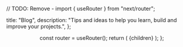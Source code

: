 // TODO: Remove - import { useRouter } from "next/router";

  title: "Blog",
  description:
    "Tips and ideas to help you learn, build and improve your projects.",
};

<Header />
<Section as="main">
  <MostRecent featuredPost={props.featured} posts={props.rest} />
</Section>

  const router = useRouter();
  return (
    <Layout
      stickyFooter
      meta={meta}
      slug={router?.pathname}
      title={meta.title}
      description={meta.description}
    >
      <BlogJSONLDHead description={meta.description} />
      {children}
    </Layout>
  );
};
